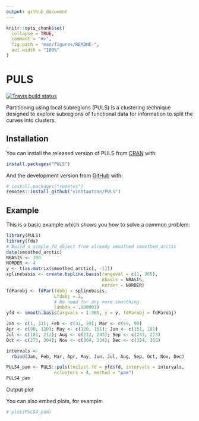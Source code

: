 ```yaml
---
output: github_document
---
```


<!-- README.md is generated from README.Rmd. Please edit that file -->

```r
knitr::opts_chunk$set(
  collapse = TRUE,
  comment = "#>",
  fig.path = "man/figures/README-",
  out.width = "100%"
)
```

# PULS

<!-- badges: start -->
[![Travis build status](https://travis-ci.org/vinhtantran/PULS.svg?branch=master)](https://travis-ci.org/vinhtantran/PULS)
<!-- badges: end -->

Partitioning using local subregions (PULS) is a clustering technique designed to explore subregions of functional data for information to split the curves into clusters.

## Installation

You can install the released version of PULS from [CRAN](https://CRAN.R-project.org) with:

```r
install.packages("PULS")
```

And the development version from [GitHub](https://github.com/) with:

```r
# install.packages("remotes")
remotes::install_github("vinhtantran/PULS")
```

## Example

This is a basic example which shows you how to solve a common problem:

```r
library(PULS)
library(fda)
# Build a simple fd object from already smoothed smoothed_arctic
data(smoothed_arctic)
NBASIS <- 300
NORDER <- 4
y <- t(as.matrix(smoothed_arctic[, -1]))
splinebasis <- create.bspline.basis(rangeval = c(1, 365),
                                    nbasis = NBASIS,
                                    norder = NORDER)
fdParobj <- fdPar(fdobj = splinebasis,
                  Lfdobj = 2,
                  # No need for any more smoothing
                  lambda = .000001)
yfd <- smooth.basis(argvals = 1:365, y = y, fdParobj = fdParobj)

Jan <- c(1, 31); Feb <- c(31, 59); Mar <- c(59, 90)
Apr <- c(90, 120); May <- c(120, 151); Jun <- c(151, 181)
Jul <- c(181, 212); Aug <- c(212, 243); Sep <- c(243, 273)
Oct <- c(273, 304); Nov <- c(304, 334); Dec <- c(334, 365)

intervals <-
  rbind(Jan, Feb, Mar, Apr, May, Jun, Jul, Aug, Sep, Oct, Nov, Dec)

PULS4_pam <- PULS::puls(toclust.fd = yfd$fd, intervals = intervals,
                  nclusters = 4, method = "pam")
PULS4_pam
```

Output plot

You can also embed plots, for example:

```r
# plot(PULS4_pam)
```
